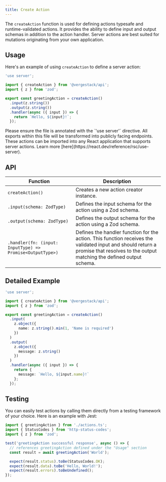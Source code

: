 ```yaml
---
title: Create Action
---
```


The `createAction` function is used for defining actions typesafe and runtime-validated actions. It provides the ability to define input and output schemas in addition to the action handler. Server actions are best suited for mutations originating from your own application.

## Usage

Here's an example of using `createAction` to define a server action:

```typescript title="actions.ts"
'use server';

import { createAction } from '@vergestack/api';
import { z } from 'zod';

export const greetingAction = createAction()
  .input(z.string())
  .output(z.string())
  .handler(async ({ input }) => {
    return `Hello, ${input}!`;
  });
```

<Callout type="warn">
  Please ensure the file is annotated with the `'use server'` directive. All
  exports within this file will be transformed into publicly facing endpoints.
  These actions can be imported into any React application that supports server
  actions. Learn more [here](https://react.dev/reference/rsc/use-server).
</Callout>

## API

| Function                                                  | Description                                                                                                                                                                         |
| --------------------------------------------------------- | ----------------------------------------------------------------------------------------------------------------------------------------------------------------------------------- |
| `createAction()`                                          | Creates a new action creator instance.                                                                                                                                              |
| `.input(schema: ZodType)`                                 | Defines the input schema for the action using a Zod schema.                                                                                                                         |
| `.output(schema: ZodType)`                                | Defines the output schema for the action using a Zod schema.                                                                                                                        |
| `.handler(fn: (input: InputType) => Promise<OutputType>)` | Defines the handler function for the action. This function receives the validated input and should return a promise that resolves to the output matching the defined output schema. |

## Detailed Example

```typescript
'use server';

import { createAction } from '@vergestack/api';
import { z } from 'zod';

export const greetingAction = createAction()
  .input(
    z.object({
      name: z.string().min(1, 'Name is required')
    })
  )
  .output(
    z.object({
      message: z.string()
    })
  )
  .handler(async ({ input }) => {
    return {
      message: `Hello, ${input.name}!`
    };
  });
```

## Testing

You can easily test actions by calling them directly from a testing framework of your choice. Here is an example with Jest:

```typescript title="index.test.ts"
import { greetingAction } from './actions.ts';
import { StatusCodes } from 'http-status-codes';
import { z } from 'zod';

test('greetingAction successful response', async () => {
  // references greetingAction defined under the "Usage" section
  const result = await greetingAction('World');

  expect(result.status).toBe(StatusCodes.OK);
  expect(result.data).toBe('Hello, World!');
  expect(result.errors).toBeUndefined();
});
```
